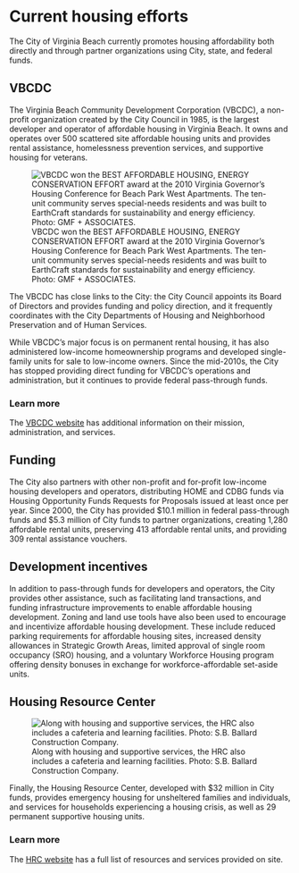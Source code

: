 # Current housing efforts

The City of Virginia Beach currently promotes housing affordability both directly and through partner organizations using City, state, and federal funds.

## VBCDC

The Virginia Beach Community Development Corporation (VBCDC), a non-profit organization created by the City Council in 1985, is the largest developer and operator of affordable housing in Virginia Beach. It owns and operates over 500 scattered site affordable housing units and provides rental assistance, homelessness prevention services, and supportive housing for veterans.

![VBCDC won the BEST AFFORDABLE HOUSING, ENERGY CONSERVATION EFFORT award at the 2010 Virginia Governor's Housing Conference for Beach Park West Apartments. The ten-unit community serves special-needs residents and was built to EarthCraft standards for sustainability and energy efficiency. Photo: GMF + ASSOCIATES.](img/vbcdc.jpg)

The VBCDC has close links to the City: the City Council appoints its Board of Directors and provides funding and policy direction, and it frequently coordinates with the City Departments of Housing and Neighborhood Preservation and of Human Services.

While VBCDC’s major focus is on permanent rental housing, it has also administered low-income homeownership programs and developed single-family units for sale to low-income owners. Since the mid-2010s, the City has stopped providing direct funding for VBCDC’s operations and administration, but it continues to provide federal pass-through funds. 

::: callout-tip
### Learn more
The [VBCDC website](https://www.vbcdc.org/) has additional information on their mission, administration, and services.
:::

## Funding

The City also partners with other non-profit and for-profit low-income housing developers and operators, distributing HOME and CDBG funds via Housing Opportunity Funds Requests for Proposals issued at least once per year. Since 2000, the City has provided \$10.1 million in federal pass-through funds and \$5.3 million of City funds to partner organizations, creating 1,280 affordable rental units, preserving 413 affordable rental units, and providing 309 rental assistance vouchers.

## Development incentives

In addition to pass-through funds for developers and operators, the City provides other assistance, such as facilitating land transactions, and funding infrastructure improvements to enable affordable housing development. Zoning and land use tools have also been used to encourage and incentivize affordable housing development. These include reduced parking requirements for affordable housing sites, increased density allowances in Strategic Growth Areas, limited approval of single room occupancy (SRO) housing, and a voluntary Workforce Housing program offering density bonuses in exchange for workforce-affordable set-aside units.

## Housing Resource Center

![Along with housing and supportive services, the HRC also includes a cafeteria and learning facilities. Photo: S.B. Ballard Construction Company.](img/hrc.jpg)

Finally, the Housing Resource Center, developed with \$32 million in City funds, provides emergency housing for unsheltered families and individuals, and services for households experiencing a housing crisis, as well as 29 permanent supportive housing units.

::: callout-tip
### Learn more
The [HRC website](https://housing.virginiabeach.gov/ending-homelessness/housing-resource-center) has a full list of resources and services provided on site.
:::

<!-- {{< pagebreak >}} -->